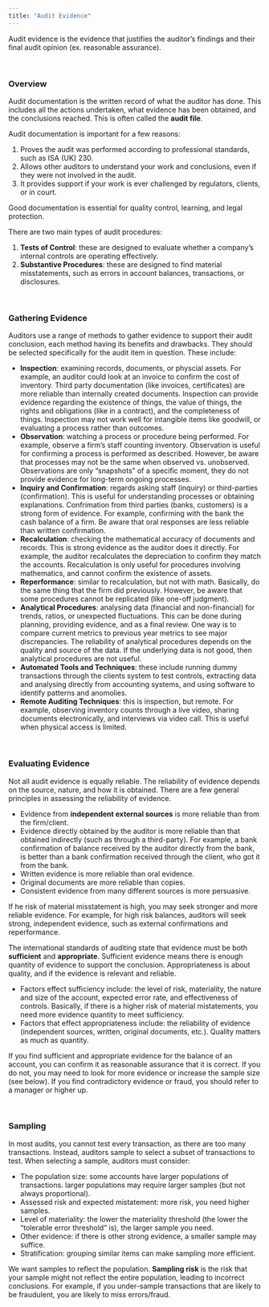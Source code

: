 ```yaml
---
title: "Audit Evidence"
---
```


Audit evidence is the evidence that justifies the auditor's findings and their final audit opinion (ex. reasonable assurance).

<br />

### Overview

Audit documentation is the written record of what the auditor has done. This includes all the actions undertaken, what evidence has been obtained, and the conclusions reached. This is often called the **audit file**.

Audit documentation is important for a few reasons:

1.  Proves the audit was performed according to professional standards, such as ISA (UK) 230.
2.  Allows other auditors to understand your work and conclusions, even if they were not involved in the audit.
3.  It provides support if your work is ever challenged by regulators, clients, or in court.

Good documentation is essential for quality control, learning, and legal protection.

There are two main types of audit procedures:

1.  **Tests of Control**: these are designed to evaluate whether a company's internal controls are operating effectively.
2.  **Substantive Procedures**: these are designed to find material misstatements, such as errors in account balances, transactions, or disclosures.

<br />

### Gathering Evidence

Auditors use a range of methods to gather evidence to support their audit conclusion, each method having its benefits and drawbacks. They should be selected specifically for the audit item in question. These include:

-   **Inspection**: examining records, documents, or physcial assets. For example, an auditor could look at an invoice to confirm the cost of inventory. Third party documentation (like invoices, certificates) are more reliable than internally created documents. Inspection can provide evidence regarding the existence of things, the value of things, the rights and obligations (like in a contract), and the completeness of things. Inspection may not work well for intangible items like goodwill, or evaluating a process rather than outcomes.
-   **Observation**: watching a process or procedure being performed. For example, observe a firm's staff counting inventory. Observation is useful for confirming a process is performed as described. However, be aware that processes may not be the same when observed vs. unobserved. Observations are only "snapshots" of a specific moment, they do not provide evidence for long-term ongoing processes.
-   **Inquiry and Confirmation**: regards asking staff (inquiry) or third-parties (confirmation). This is useful for understanding processes or obtaining explanations. Confrimation from third parties (banks, customers) is a strong form of evidence. For example, confirming with the bank the cash balance of a firm. Be aware that oral responses are less reliable than written confirmation.
-   **Recalculation**: checking the mathematical accuracy of documents and records. This is strong evidence as the auditor does it directly. For example, the auditor recalculates the depreciation to confirm they match the accounts. Recalculation is only useful for procedures involving mathematics, and cannot confirm the existence of assets.
-   **Reperformance**: similar to recalculation, but not with math. Basically, do the same thing that the firm did previously. However, be aware that some procedures cannot be replicated (like one-off judgment).
-   **Analytical Procedures**: analysing data (financial and non-financial) for trends, ratios, or unexpected fluctuations. This can be done during planning, providing evidence, and as a final review. One way is to compare current metrics to previous year metrics to see major discrepancies. The reliability of analytical procedures depends on the quality and source of the data. If the underlying data is not good, then analytical procedures are not useful.
-   **Automated Tools and Techniques**: these include running dummy transactions through the clients system to test controls, extracting data and analysing directly from accounting systems, and using software to identify patterns and anomolies.
-   **Remote Auditing Techniques**: this is inspection, but remote. For example, observing inventory counts through a live video, sharing documents electronically, and interviews via video call. This is useful when physical access is limited.

<br />

### Evaluating Evidence

Not all audit evidence is equally reliable. The reliability of evidence depends on the source, nature, and how it is obtained. There are a few general principles in assessing the reliability of evidence.

-   Evidence from **independent external sources** is more reliable than from the firm/client.
-   Evidence directly obtained by the auditor is more reliable than that obtained indirectly (such as through a third-party). For example, a bank confirmation of balance received by the auditor directly from the bank, is better than a bank confirmation received through the client, who got it from the bank.
-   Written evidence is more reliable than oral evidence.
-   Original documents are more reliable than copies.
-   Consistent evidence from many different sources is more persuasive.

If he risk of material misstatement is high, you may seek stronger and more reliable evidence. For example, for high risk balances, auditors will seek strong, independent evidence, such as external confirmations and reperformance.

The international standards of auditing state that evidence must be both **sufficient** and **appropriate**. Sufficient evidence means there is enough quantity of evidence to support the conclusion. Appropriateness is about quality, and if the evidence is relevant and reliable.

-   Factors effect sufficiency include: the level of risk, materiality, the nature and size of the account, expected error rate, and effectiveness of controls. Basically, if there is a higher risk of material mistatements, you need more evidence quantity to meet sufficiency.
-   Factors that effect appropriateness include: the reliability of evidence (independent sources, written, original documents, etc.). Quality matters as much as quantity.

If you find sufficient and appropriate evidence for the balance of an account, you can confirm it as reasonable assurance that it is correct. If you do not, you may need to look for more evidence or increase the sample size (see below). If you find contradictory evidence or fraud, you should refer to a manager or higher up.

<br />

### Sampling

In most audits, you cannot test every transaction, as there are too many transactions. Instead, auditors sample to select a subset of transactions to test. When selecting a sample, auditors must consider:

-   The population size: some accounts have larger populations of transactions. larger populations may require larger samples (but not always proportional).
-   Assessed risk and expected mistatement: more risk, you need higher samples.
-   Level of materiality: the lower the materiality threshold (the lower the "tolerable error threshold" is), the larger sample you need.
-   Other evidence: if there is other strong evidence, a smaller sample may suffice.
-   Stratification: grouping similar items can make sampling more efficient.

We want samples to reflect the population. **Sampling risk** is the risk that your sample might not reflect the entire population, leading to incorrect conclusions. For example, if you under-sample transactions that are likely to be fraudulent, you are likely to miss errors/fraud.